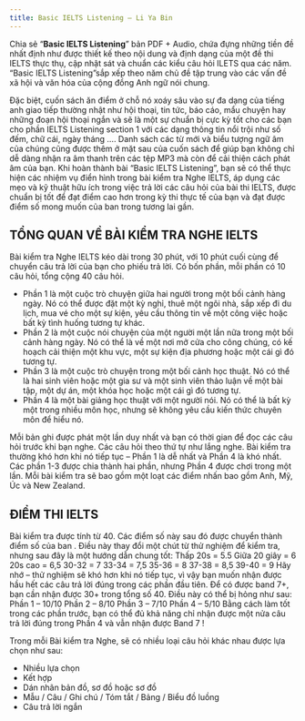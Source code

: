 ---
title: Basic IELTS Listening – Li Ya Bin
---

Chia sẻ “**Basic IELTS Listening**” bản PDF + Audio, chứa đựng những tiền đề nhất định như được thiết kế theo nội dung và định dạng của một đề thi IELTS thực thụ, cập nhật sát và chuẩn các kiểu câu hỏi ILETS qua các năm. “Basic IELTS Listening”sắp xếp theo năm chủ đề tập trung vào các vấn đề xã hội và văn hóa của cộng đồng Anh ngữ nói chung.

Đặc biệt, cuốn sách ăn điểm ở chỗ nó xoáy sâu vào sự đa dạng của tiếng anh giao tiếp thường nhật như hội thoại, tin tức, báo cáo, mẩu chuyện hay những đoạn hội thoại ngắn và sẽ là một sự chuẩn bị cực kỳ tốt cho các bạn cho phần IELTS Listening section 1 với các dạng thông tin nổi trội như số đếm, chữ cái, ngày tháng …. Danh sách các từ mới và biểu tượng ngữ âm của chúng cũng được thêm ở mặt sau của cuốn sách để giúp bạn không chỉ dễ dàng nhận ra âm thanh trên các tệp MP3 mà còn để cải thiện cách phát âm của bạn.
Khi hoàn thành bài “Basic IELTS Listening”, bạn sẽ có thể thực hiện các nhiệm vụ điển hình trong bài kiểm tra Nghe IELTS, áp dụng các mẹo và kỹ thuật hữu ích trong việc trả lời các câu hỏi của bài thi IELTS, được chuẩn bị tốt để đạt điểm cao hơn trong kỳ thi thực tế của bạn và đạt được điểm số mong muốn của ban  trong tương lai gần.

## TỔNG QUAN VỀ BÀI KIỂM TRA NGHE IELTS
Bài kiểm tra Nghe IELTS kéo dài trong 30 phút, với 10 phút cuối cùng để chuyển câu trả lời của bạn cho phiếu trả lời. Có bốn phần, mỗi phần có 10 câu hỏi, tổng cộng 40 câu hỏi.

- Phần 1 là một cuộc trò chuyện giữa hai người trong một bối cảnh hàng ngày. Nó có thể được đặt một kỳ nghỉ, thuê một ngôi nhà, sắp xếp đi du lịch, mua vé cho một sự kiện, yêu cầu thông tin về một công việc hoặc bất kỳ tình huống tương tự khác.
- Phần 2 là một cuộc nói chuyện của một người một lần nữa trong một bối cảnh hàng ngày. Nó có thể là về một nơi mở cửa cho công chúng, có kế hoạch cải thiện một khu vực, một sự kiện địa phương hoặc một cái gì đó tương tự.
- Phần 3 là một cuộc trò chuyện trong một bối cảnh học thuật. Nó có thể là hai sinh viên hoặc một gia sư và một sinh viên thảo luận về một bài tập, một dự án, một khóa học hoặc một cái gì đó tương tự.
- Phần 4 là một bài giảng học thuật với một người nói. Nó có thể là bất kỳ một trong nhiều môn học, nhưng sẽ không yêu cầu kiến ​​thức chuyên môn để hiểu nó.

Mỗi bản ghi được phát một lần duy nhất và bạn có thời gian để đọc các câu hỏi trước khi bạn nghe. Các câu hỏi theo thứ tự như lắng nghe. Bài kiểm tra thường khó hơn khi nó tiếp tục – Phần 1 là dễ nhất và Phần 4 là khó nhất. Các phần 1-3 được chia thành hai phần, nhưng Phần 4 được chơi trong một lần. Mỗi bài kiểm tra sẽ bao gồm một loạt các điểm nhấn bao gồm Anh, Mỹ, Úc và New Zealand.

## ĐIỂM THI IELTS
Bài kiểm tra được tính từ 40. Các điểm số này sau đó được chuyển thành điểm số của ban . Điều này thay đổi một chút từ thử nghiệm để kiểm tra, nhưng sau đây là một hướng dẫn chung tốt:
Thấp 20s = 5.5
Giữa 20 giây = 6
20s cao = 6,5
30-32 = 7
33-34 = 7,5
35-36 = 8
37-38 = 8,5
39-40 = 9
Hãy nhớ – thử nghiệm sẽ khó hơn khi nó tiếp tục, vì vậy bạn muốn nhận được hầu hết các câu trả lời đúng trong các phần đầu tiên. Để có được band 7+, bạn cần nhận được 30+ trong tổng số 40. Điều này có thể bị hỏng như sau:
Phần 1 – 10/10
Phần 2 – 8/10
Phần 3 – 7/10
Phần 4 – 5/10
Bằng cách làm tốt trong các phần trước, bạn có thể đủ khả năng chỉ nhận được một nửa câu trả lời đúng trong Phần 4 và vẫn nhận được Band 7 !

Trong mỗi Bài kiểm tra Nghe, sẽ có nhiều loại câu hỏi khác nhau được lựa chọn như sau:
- Nhiều lựa chọn
- Kết hợp
- Dán nhãn bản đồ, sơ đồ hoặc sơ đồ
- Mẫu / Câu / Ghi chú / Tóm tắt / Bảng / Biểu đồ luồng
- Câu trả lời ngắn
